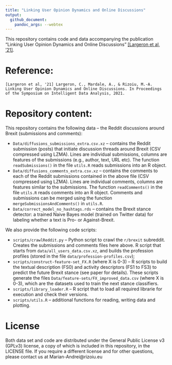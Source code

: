 ```yaml
---
title: "Linking User Opinion Dynamics and Online Discussions"
output: 
  github_document:
    pandoc_args: --webtex
---
```


This repository contains code and data accompanying the publication "Linking User Opinion Dynamics and Online Discussions" [[Largeron et al, '21]](https://arxiv.org/abs/2101.09852).

Reference:
===
```
[Largeron et al, '21] Largeron, C., Mardale, A., & Rizoiu, M.-A. Linking User Opinion Dynamics and Online Discussions. In Proceedings of the Symposium on Intelligent Data Analysis, 2021.
```

Repository content:
===

This repository contains the following data -- the Reddit discussions around Brexit (submissions and comments):

* `Data/diffusions_submissions_extra.csv.xz` -- contains the Reddit submission (posts) that initiate discussion threads around Brexit (CSV compressed using LZMA). Lines are individual submissions, columns are features of the submissions (e.g., author, text, URL etc). The function `readSubmissions()` in the file `utils.R` reads submissions into an R object.
* `Data/diffusions_comments_extra.csv.xz` -- contains the comments to each of the Reddit submissions contained in the above file (CSV compressed using LZMA). Lines are individual comments, columns are features similar to the submissions. The function `readComments()` in the file `utils.R` reads comments into an R object. Comments and submissions can be merged using the function `mergeSubmissionsAndComments()` in `utils.R`.
* `Data/correct_model_no_hashtags.rds` -- contains the Brexit stance detector: a trained Naive Bayes model (trained on Twitter data) for labeling whether a text is Pro- or Against-Brexit.


We also provide the following code scripts:  

* `scripts/crawlReddit.py` -- Python script to crawl the `r/brexit` subreddit. Creates the submissions and comments files here above.
R script that starts from `data/all_users_data.csv.xz`, and builds the profession profiles (stored in the file `data/profession-profiles.csv`);
* `scripts/construct-feature-set_FX.R` (where X is 0-3) -- R scripts to build the textual description (FS0) and activity descriptors (FS1 to FS3) to predict the future Brexit stance (see paper for details). These scripts generate the files `Data/feature-sets/FX_improved_data.csv` (where X is 0-3), which are the datasets used to train the next stance classifiers.
* `scripts/library_loader.R` -- R script that to load all required librarie for execution and check their versions.
* `scripts/utils.R` -- additional functions for reading, writing data and plotting.


License
===

Both data set and code are distributed under the General Public License v3 (GPLv3) license, a copy of which is included in this repository, in the LICENSE file. 
If you require a different license and for other questions, please contact us at Marian-Andrei@rizoiu.eu

